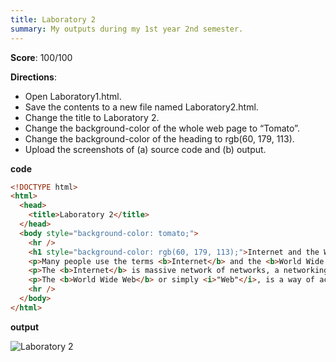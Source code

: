 ```yaml
---
title: Laboratory 2
summary: My outputs during my 1st year 2nd semester.
---
```


**Score**: 100/100

**Directions**:

- Open Laboratory1.html.
- Save the contents to a new file named Laboratory2.html.
- Change the title to Laboratory 2.
- Change the background-color of the whole web page to “Tomato”.
- Change the background-color of the heading to rgb(60, 179, 113).
- Upload the screenshots of (a) source code and (b) output.

**code**

```html
<!DOCTYPE html>
<html>
  <head>
    <title>Laboratory 2</title>
  </head>
  <body style="background-color: tomato;">
    <hr />
    <h1 style="background-color: rgb(60, 179, 113);">Internet and the World Wide Web</h1>
    <p>Many people use the terms <b>Internet</b> and the <b>World Wide Web</b> interchangeably, but in fact, the two terms are not synonymous. The internet and the Web are two separated but related things.</p>
    <p>The <b>Internet</b> is massive network of networks, a networking infrastracture. It connects millions of computers together globally, forming a network in which any computer can communicate with other computers as long as they are both connected to the internet. Information can travel via the internet via a variety of languages called <i>"Protocols"</i>.</p>
    <p>The <b>World Wide Web</b> or simply <i>"Web"</i>, is a way of accessing information over the medium of the internet. It is an information-sharing model that is built on top of the internet. The Web use the <b>HTTP protocol</b>, only one of the languages spoken over the internet, to transmit data.</p>
    <hr />
  </body>
</html>
```

**output**

<Image src="/01/lab2.png" alt="Laboratory 2" width={1704} height={1018} />
